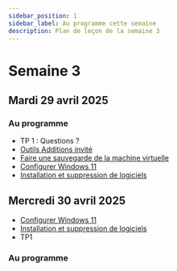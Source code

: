 ```yaml
---
sidebar_position: 1
sidebar_label: Au programme cette semaine
description: Plan de leçon de la semaine 3
---
```


# Semaine 3

## Mardi 29 avril 2025

### Au programme

- TP 1 : Questions ?
- [Outils Additions invité](./additions_invite.mdx)
- [Faire une sauvegarde de la machine virtuelle](./sauvegarde_vm.mdx)
- [Configurer Windows 11](./Exercices/configuration_windows.mdx)
- [Installation et suppression de logiciels](./Exercices/installation_logiciels.mdx)

## Mercredi 30 avril 2025

- [Configurer Windows 11](./Exercices/configuration_windows.mdx)
- [Installation et suppression de logiciels](./Exercices/installation_logiciels.mdx)
- TP1

### Au programme

